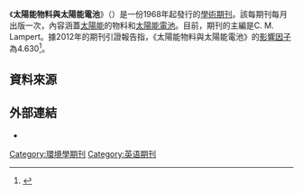 {{Infobox Journal
| title        = 太陽能物料與太陽能電池<br/>Solar Energy Materials and Solar Cells
| cover        = <!-- 檔案不存在 [[File:Solar_Energy_Materials_and_Solar_Cells.gif|File:Solar Energy Materials and Solar Cells.gif]] ，可從英文維基百科取得 -->
| abbreviation = Sol. Energ. Mat. Sol. Cells
| discipline   = [[太陽能|太陽能]]
| language     = [[英文|英文]]
| editor       = C. M. Lampert
| website      = http://www.elsevier.com/wps/find/journaldescription.cws_home/505675/description#description
| publisher    = Elsevier
| country      = [[荷蘭|荷蘭]]
| history      = 1968年至今
| link1        = http://www.sciencedirect.com/science/journal/09270248
| link1-name   = 線上閱讀
| eISSN        =
| ISSN         = 0927-0248
| impact       = 4.630
| impact-year  = 2012
| frequency    = Monthly<!--
| RSS          = http://rss.sciencedirect.com/publication/science/5773-->
}}

《'''太陽能物料與太陽能電池'''》（{{lang|en|Solar Energy Materials and Solar Cells}}）是一份1968年起發行的[[學術期刊|學術期刊]]。該每期刊每月出版一次，內容涵蓋[[太陽能|太陽能]]的物料和[[太陽能電池|太陽能電池]]。目前，期刊的主編是C. M. Lampert。據2012年的期刊引證報告指，《太陽能物料與太陽能電池》的[[影響因子|影響因子]]為4.630<ref>{{Cite web |url=http://www.journals.elsevier.com/solar-energy-materials-and-solar-cells/ |title=Solar Energy Materials & Solar Cells |accessdate=2014-04-19 |archive-date=2014-04-20 |archive-url=https://web.archive.org/web/20140420035425/http://www.journals.elsevier.com/solar-energy-materials-and-solar-cells/ |dead-url=no }}</ref>。

== 資料來源 ==
{{reflist}}

== 外部連結 ==
* {{Official|1=http://www.elsevier.com/wps/find/journaldescription.cws_home/505675/description#description}}

[[Category:環境學期刊|Category:環境學期刊]]
[[Category:英语期刊|Category:英语期刊]]